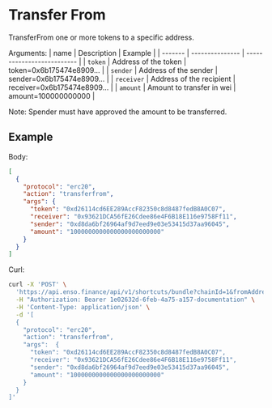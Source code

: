 # Transfer From

TransferFrom one or more tokens to a specific address.

Arguments:
| name | Description | Example |
| ------- | --------------- | -------------------------- |
| `token` | Address of the token | token=0x6b175474e8909... |
| `sender` | Address of the sender | sender=0x6b175474e8909... |
| `receiver` | Address of the recipient | receiver=0x6b175474e8909... |
| `amount` | Amount to transfer in wei | amount=100000000000 |

Note: Spender must have approved the amount to be transferred.

## Example

Body:

```json
[
  {
    "protocol": "erc20",
    "action": "transferfrom",
    "args": {
      "token": "0xd26114cd6EE289AccF82350c8d8487fedB8A0C07",
      "receiver": "0x93621DCA56fE26Cdee86e4F6B18E116e9758Ff11",
      "sender": "0xd8da6bf26964af9d7eed9e03e53415d37aa96045",
      "amount": "1000000000000000000000000"
    }
  }
]
```

Curl:

```bash copy
curl -X 'POST' \
  'https://api.enso.finance/api/v1/shortcuts/bundle?chainId=1&fromAddress=0xd8da6bf26964af9d7eed9e03e53415d37aa96045' \
  -H "Authorization: Bearer 1e02632d-6feb-4a75-a157-documentation" \
  -H 'Content-Type: application/json' \
  -d '[
  {
    "protocol": "erc20",
    "action": "transferfrom",
    "args":  {
      "token": "0xd26114cd6EE289AccF82350c8d8487fedB8A0C07",
      "receiver": "0x93621DCA56fE26Cdee86e4F6B18E116e9758Ff11",
      "sender": "0xd8da6bf26964af9d7eed9e03e53415d37aa96045",
      "amount": "1000000000000000000000000"
    }
  }
]'
```

